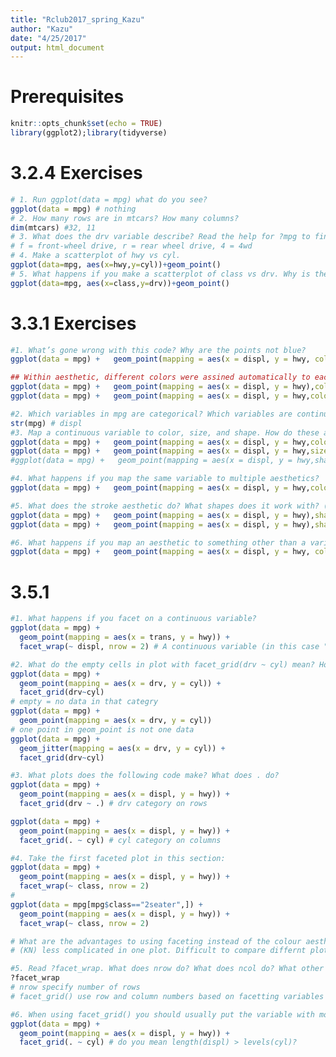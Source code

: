 ```yaml
---
title: "Rclub2017_spring_Kazu"
author: "Kazu"
date: "4/25/2017"
output: html_document
---
```

# Prerequisites
```r
knitr::opts_chunk$set(echo = TRUE)
library(ggplot2);library(tidyverse)
```
# 3.2.4 Exercises
```r
# 1. Run ggplot(data = mpg) what do you see?
ggplot(data = mpg) # nothing
# 2. How many rows are in mtcars? How many columns?
dim(mtcars) #32, 11
# 3. What does the drv variable describe? Read the help for ?mpg to find out.
# f = front-wheel drive, r = rear wheel drive, 4 = 4wd
# 4. Make a scatterplot of hwy vs cyl.
ggplot(data=mpg, aes(x=hwy,y=cyl))+geom_point()
# 5. What happens if you make a scatterplot of class vs drv. Why is the plot not useful?
ggplot(data=mpg, aes(x=class,y=drv))+geom_point()
```
# 3.3.1 Exercises
```r
#1. What’s gone wrong with this code? Why are the points not blue?
ggplot(data = mpg) +   geom_point(mapping = aes(x = displ, y = hwy, color = "blue")) 

## Within aesthetic, different colors were assined automatically to each level of variables in data (eg. year)
ggplot(data = mpg) +   geom_point(mapping = aes(x = displ, y = hwy),colour="blue") # outside aesthetic
ggplot(data = mpg) +   geom_point(mapping = aes(x = displ, y = hwy,colour=as.factor(year))) # example of colours within aesthetic

#2. Which variables in mpg are categorical? Which variables are continuous? (Hint: type ?mpg to read the documentation for the dataset). arow can you see this information when you run mpg?
str(mpg) # displ
#3. Map a continuous variable to color, size, and shape. How do these aesthetics behave differently for categorical vs. continuous variables?
ggplot(data = mpg) +   geom_point(mapping = aes(x = displ, y = hwy,colour=displ)) # color. continuous color gradient
ggplot(data = mpg) +   geom_point(mapping = aes(x = displ, y = hwy,size=displ)) # size. discreate size
#ggplot(data = mpg) +   geom_point(mapping = aes(x = displ, y = hwy,shape=displ)) # Error: A continuous variable can not be mapped to shape

#4. What happens if you map the same variable to multiple aesthetics?
ggplot(data = mpg) +   geom_point(mapping = aes(x = displ, y = hwy,colour=displ)) # colour and x-axis are redundant.

#5. What does the stroke aesthetic do? What shapes does it work with? (Hint: use ?geom_point)
ggplot(data = mpg) +   geom_point(mapping = aes(x = displ, y = hwy),shape = 10,fill="white",size=5,stroke=5) # stroke is effective in certain shape?
ggplot(data = mpg) +   geom_point(mapping = aes(x = displ, y = hwy),shape = 21,fill="white",size=5,stroke=5) # stroke is effective in certain shape

#6. What happens if you map an aesthetic to something other than a variable name, like aes(colour = displ < 5)?
ggplot(data = mpg) +   geom_point(mapping = aes(x = displ, y = hwy, colour=displ<5))  # two colours (boundary is 5) becasue displ<5 gave us True/False vectors. Interesting!

```
# 3.5.1
```r
#1. What happens if you facet on a continuous variable?
ggplot(data = mpg) + 
  geom_point(mapping = aes(x = trans, y = hwy)) + 
  facet_wrap(~ displ, nrow = 2) # A continuous variable (in this case "displ") was treated as discrite numbers. 

#2. What do the empty cells in plot with facet_grid(drv ~ cyl) mean? How do they relate to this plot?
ggplot(data = mpg) + 
  geom_point(mapping = aes(x = drv, y = cyl)) +
  facet_grid(drv~cyl)
# empty = no data in that categry
ggplot(data = mpg) + 
  geom_point(mapping = aes(x = drv, y = cyl))
# one point in geom_point is not one data
ggplot(data = mpg) + 
  geom_jitter(mapping = aes(x = drv, y = cyl)) +
  facet_grid(drv~cyl)  

#3. What plots does the following code make? What does . do?
ggplot(data = mpg) + 
  geom_point(mapping = aes(x = displ, y = hwy)) +
  facet_grid(drv ~ .) # drv category on rows

ggplot(data = mpg) + 
  geom_point(mapping = aes(x = displ, y = hwy)) +
  facet_grid(. ~ cyl) # cyl category on columns

#4. Take the first faceted plot in this section:
ggplot(data = mpg) + 
  geom_point(mapping = aes(x = displ, y = hwy)) + 
  facet_wrap(~ class, nrow = 2)
# 
ggplot(data = mpg[mpg$class=="2seater",]) + 
  geom_point(mapping = aes(x = displ, y = hwy)) + 
  facet_wrap(~ class, nrow = 2)

# What are the advantages to using faceting instead of the colour aesthetic? What are the disadvantages? How might the balance change if you had a larger dataset?
# (KN) less complicated in one plot. Difficult to compare differnt plots in details (Eg. how much overlapped)

#5. Read ?facet_wrap. What does nrow do? What does ncol do? What other options control the layout of the individual panels? Why doesn’t facet_grid() have nrow and ncol variables?
?facet_wrap
# nrow specify number of rows
# facet_grid() use row and column numbers based on facetting variables automatically.

#6. When using facet_grid() you should usually put the variable with more unique levels in the columns. Why?
ggplot(data = mpg) + 
  geom_point(mapping = aes(x = displ, y = hwy)) +
  facet_grid(. ~ cyl) # do you mean length(displ) > levels(cyl)?

```